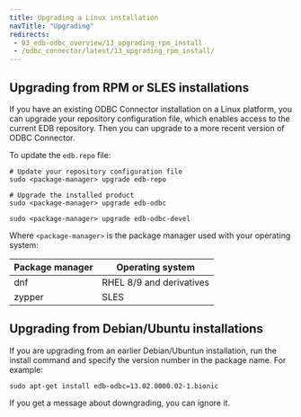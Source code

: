 ```yaml
---
title: Upgrading a Linux installation
navTitle: "Upgrading"
redirects:
 - 03_edb-odbc_overview/13_upgrading_rpm_install
 - /odbc_connector/latest/13_upgrading_rpm_install/
---
```


## Upgrading from RPM or SLES installations

If you have an existing ODBC Connector installation on a Linux platform, you can upgrade your repository configuration file, which enables access to the current EDB repository. Then you can upgrade to a more recent version of ODBC Connector.

To update the `edb.repo` file:

```shell
# Update your repository configuration file
sudo <package-manager> upgrade edb-repo

# Upgrade the installed product
sudo <package-manager> upgrade edb-odbc

sudo <package-manager> upgrade edb-odbc-devel
```

Where `<package-manager>` is the package manager used with your operating system:

  | Package manager |         Operating system         |
  | --------------- | -------------------------------- |
  | dnf             | RHEL 8/9 and derivatives         |
  | zypper          | SLES                             |

## Upgrading from Debian/Ubuntu installations

If you are upgrading from an earlier Debian/Ubuntun installation, run the install command and specify the version number in the package name. For example:

```
sudo apt-get install edb-odbc=13.02.0000.02-1.bionic
```

If you get a message about downgrading, you can ignore it.

